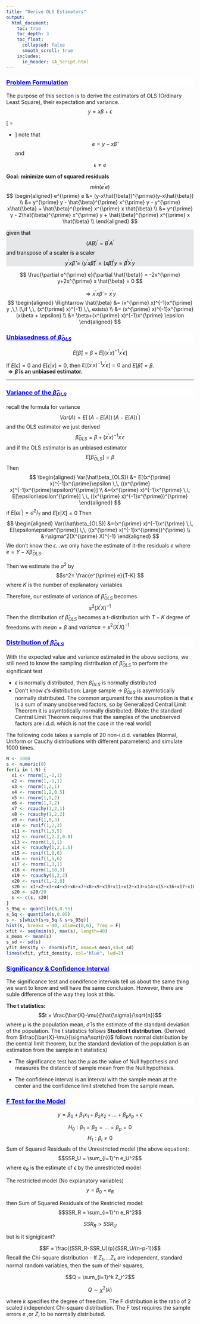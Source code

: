 ```yaml
---
title: "Derive OLS Estimators"
output:
  html_document:
    toc: true
    toc_depth: 3
    toc_float:
      collapsed: false
      smooth_scroll: true
    includes:
      in_header: GA_Script.html
---
```


<div style="background-color:white;color:blue;matrixOperation:20px;">
<ins>
### Problem Formulation
</ins>
</div>


The purpose of this section is to derive the estimators of OLS (Ordinary Least Square), their expectation and variance.
$$ y = x\beta + \epsilon$$

\[
\begin{bmatrix}
y_{1}\\
y_{2}\\
\vdots\\
y_{T}
\end{bmatrix}=
\begin{bmatrix}
x_{1,1} & x_{1,2} & \dots & x_{1,K} \\
x_{2,1} & x_{2,2} & \dots & x_{2,K} \\
\vdots & \vdots & \ddots & \vdots \\
x_{T,1} & x_{T,2} & \dots & x_{T,K}
\end{bmatrix}
\begin{bmatrix}
\beta_{1}\\
\vdots\\
\beta_{K}
\end{bmatrix}+
\begin{bmatrix}
\epsilon_{1}\\
\epsilon_{2}\\
\vdots\\
\epsilon_{T}
\end{bmatrix}
\]
note that 
$$ e = y-x\hat{\beta} $$ and

$$\epsilon  \neq e$$

**Goal: minimize sum of squared residuals** 
$$ min(e^{\prime} e) $$
$$
\begin{aligned}
e^{\prime} e &=  (y-x\hat{\beta})^{\prime}(y-x\hat{\beta}) \\
&= y^{\prime} y - \hat{\beta}^{\prime} x^{\prime} y - y^{\prime} x\hat{\beta} + \hat{\beta}^{\prime} x^{\prime} x \hat{\beta} \\
&= y^{\prime} y - 2\hat{\beta}^{\prime} x^{\prime} y + \hat{\beta}^{\prime} x^{\prime} x \hat{\beta} \\
\end{aligned}
$$
<div style="background-color:#E5E7E9;color:black;matrixOperation:20px;">
given that
$$ (AB)^{\prime} = B^{\prime} A^{\prime} $$
and transpose of a scaler is a scaler
$$ y^{\prime} x \hat{\beta} = (y^{\prime} x \hat{\beta})^{\prime} = (x\hat{\beta})^{\prime} y = \hat{\beta}^{\prime} x^{\prime} y $$
</div>


$$ \frac{\partial e^{\prime} e}{\partial \hat{\beta}} = -2x^{\prime} y+2x^{\prime} x \hat{\beta} = 0 $$


$$ \Rightarrow x^{\prime} x \hat{\beta} = x^{\prime} y $$
$$ 
\begin{aligned}
\Rightarrow \hat{\beta} &= (x^{\prime} x)^{-1}x^{\prime} y ,\,\ (\,if \,\, (x^{\prime} x)^{-1} \,\, exists) \\
 &= (x^{\prime} x)^{-1}x^{\prime} (x\beta + \epsilon) \\
 &= \beta+(x^{\prime} x)^{-1}x^{\prime}  \epsilon 
 \end{aligned}
 $$
<div style="background-color:white;color:blue;matrixOperation:20px;">
<ins>
### Unbiasedness of $\hat{\beta}_{OLS}$
</ins>
</div>

$$ E[ \hat{\beta}] = \beta + E[(x^{\prime} x)^{-1}x^{\prime} \epsilon]$$

If $E[\epsilon] =0$ and $E[\epsilon | x] = 0$, then $E[(x^{\prime} x)^{-1}x^{\prime} \epsilon] = 0$ and $E[ \hat{\beta}] = \beta$.   
**$\Rightarrow \hat{\beta}$ is an unbiased estimator.**

********
<div style="background-color:white;color:blue;matrixOperation:20px;">
<ins>
### Variance of the $\hat{\beta}_{OLS}$
</ins>
</div>
recall the formula for variance
$$Var(A) = E[\,(A-E[A])\, (A-E[A])^{\prime}]$$
and the OLS estimator we just derived
$$\hat\beta_{OLS} = \beta + (x^{\prime} x)^{-1}x^{\prime}  \epsilon$$
and if the OLS estimator is an unbiased estimator
$$E[\hat\beta_{OLS}] = \beta$$
Then
$$
\begin{aligned}
Var(\hat\beta_{OLS}) &= E[(x^{\prime} x)^{-1}x^{\prime}\epsilon \,\, ((x^{\prime} x)^{-1}x^{\prime}\epsilon)^{\prime}] \\
&=(x^{\prime} x)^{-1}x^{\prime} \,\, E[\epsilon\epsilon^{\prime}] \,\, ((x^{\prime} x)^{-1}x^{\prime})^{\prime}
\end{aligned}
$$
if $E[\epsilon\epsilon^{\prime}]=\sigma^2I_T$ and $E[\epsilon|X]=0$ Then
$$
\begin{aligned}
Var(\hat\beta_{OLS}) &=(x^{\prime} x)^{-1}x^{\prime} \,\, E[\epsilon\epsilon^{\prime}] \,\, ((x^{\prime} x)^{-1}x^{\prime})^{\prime} \\
&=\sigma^2(X^{\prime} X)^{-1}
\end{aligned}
$$
We don't know the $\epsilon$...we only have the estimate of it-the residuals $e$ where $e = Y-X\hat\beta_{OLS}$.

Then we estimate the $\sigma^2$ by
$$s^2= \frac{e^{\prime} e}{T-K} $$ 
where $K$ is the number of explanatory variables

Therefore, our estimate of variance of $\hat\beta_{OLS}$ becomes
$$s^2(X^{\prime} X)^{-1}$$
Then the distribution of $\hat\beta_{OLS}$ becomes a t-distribution with $T-K$ degree of freedoms with $mean = \beta$ and $variance = s^2(X^{^{\prime}} X)^{-1}$

<div style="background-color:white;color:blue;matrixOperation:20px;">
<ins>
### Distribution of $\hat{\beta}_{OLS}$
</ins>
</div>
With the expected value and variance estimated in the above sections, we still need to know the sampling distribution of $\hat{\beta}_{OLS}$ to perform the significant test

* $\epsilon$ is normally distributed, then $\hat{\beta}_{OLS}$ is normally distributed
* Don't know $\epsilon$'s distribution: Large sample -> $\hat{\beta}_{OLS}$ is asymtotically normally distributed. The common argument for this assumption is that $\epsilon$ is a sum of many unobserved factors, so by Generalized Central Limit Theorem it is asymtotically normally distributed. (Note: the standard Central Limit Theorem requires that the samples of the unobserved factors are i.d.d. which is not the case in the real world)

The following code takes a sample of 20 non-i.d.d. variables (Normal, Uniform or Cauchy distributions with different parameters) and simulate 1000 times.

```r
N <- 1000
s <- numeric(0)
for(i in 1:N) {
  x1 <- rnorm(1,-2,1)
  x2 <- rnorm(1,-1,1)
  x3 <- rnorm(1,2,1)
  x4 <- rnorm(1,2,0.5)
  x5 <- rnorm(1,5,2)
  x6 <- rnorm(1,7,2)
  x7 <- rcauchy(1,2,1)
  x8 <- rcauchy(1,2,2)
  x9 <- runif(1,0,3)
  x10 <- runif(1,2,3)
  x11 <- runif(1,3,5)
  x12 <- rnorm(1,2.2,0.8)
  x13 <- rnorm(1,6,1)
  x14 <- rcauchy(1,2,1.5)
  x15 <- runif(1,0,6)
  x16 <- runif(1,5,6)
  x17 <- rnorm(1,3,1)
  x18 <- rnorm(1,10,3)
  x19 <- rcauchy(1,2,2)
  x20 <- runif(1,-2,8)
  s20 <- x1+x2+x3+x4+x5+x6+x7+x8+x9+x10+x11+x12+x13+x14+x15+x16+x17+x18+x19+x20
  s20 <- s20/20
  s <- c(s, s20)
}
s_95q <- quantile(s,0.95)
s_5q <- quantile(s,0.05)
s <- s[which(s>s_5q & s<s_95q)]
hist(s, breaks = 40, xlim=c(0,6), freq = F)
xfit <- seq(min(s), max(s), length=40)
s_mean <- mean(s)
s_sd <- sd(s)
yfit_density <- dnorm(xfit, mean=s_mean,sd=s_sd)
lines(xfit, yfit_density, col="blue", lwd=2)
```
<div style="background-color:white;color:blue;matrixOperation:20px;">
<ins>
### Significancy & Confidence Interval
</ins>
</div>

The significance test and condifence intervals tell us about the same thing we want to know and will have the same conclusion. However, there are suble difference of the way they look at this.

**The t statistics:**
$$t = \frac{\bar{X}-\mu}{\hat{\sigma}/\sqrt{n}}$$
where $\mu$ is the population mean, $\hat{\sigma}$ is the estimate of the standard deviation of the population. The t statistics follows **Student t distribution**. (Derived from $\frac{\bar{X}-\mu}{\sigma/\sqrt{n}}$ follows normal distribution by the central limit theorem, but the standard deviation of the population is an estimation from the sample in t statistics)

* The significance test has the $\mu$ as the value of Null hypothesis and measures the distance of sample mean from the Null hypothesis.

* The confidence interval is an interval with the sample mean at the center and the confidence limit stretched from the sample mean.

<div style="background-color:white;color:blue;matrixOperation:20px;">
<ins>
### F Test for the Model
</ins>
</div>

$$ y = \beta_0 + \beta_1x_1 + \beta_2x_2 + ...+ \beta_px_p + \epsilon$$

$$H_0: \beta_1=\beta_2 = ...= \beta_p = 0$$
$$H_1: \beta_i \neq 0$$
Sum of Squared Residuals of the Unrestricted model (the above equation):
$$SSR_U = \sum_{i=1}^n e_U^2$$
where $e_R$ is the estimate of $\epsilon$ by the unrestricted model

The restricted model (No explanatory variables)
$$y = \beta_0 + e_R$$

then Sum of Squared Residuals of the Restricted model:
$$SSR_R = \sum_{i=1}^n e_R^2$$


$$SSR_R > SSR_U$$

but is it signigicant?

$$F = \frac{(SSR_R-SSR_U)/p}{SSR_U/(n-p-1)}$$
Recall the Chi-square distribution - If $Z_1,...Z_k$ are independent, standard normal random variables, then the sum of their squares,

$$Q = \sum_{i=1}^k Z_i^2$$

$$Q \sim \chi^2(k)$$

where $k$ specifies the degree of freedom. The F distribution is the ratio of 2 scaled independent Chi-square distribution. The F test requires the sample errors $e$ ,or $Z_i$ to be normally distributed.




